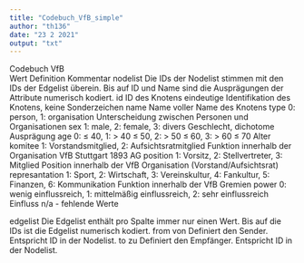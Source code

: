 ---
title: "Codebuch_VfB_simple"
author: "th136"
date: "23 2 2021"
output: "txt"
---

Codebuch VfB		
Wert	Definition	Kommentar
nodelist		Die IDs der Nodelist stimmen mit den IDs der Edgelist überein. Bis auf ID und Name sind die Ausprägungen der Attribute numerisch kodiert.
id	ID des Knotens	eindeutige Identifikation des Knotens, keine Sonderzeichen
name	Name	voller Name des Knotens
type	0: person, 1: organisation	Unterscheidung zwischen Personen und Organisationen
sex	1: male, 2: female, 3: divers	Geschlecht, dichotome Ausprägung
age	0: ≤ 40, 1: > 40 ≤ 50, 2: > 50 ≤ 60, 3: > 60 ≤ 70	Alter
komitee	1: Vorstandsmitglied, 2: Aufsichtsratmitglied	Funktion innerhalb der Organisation VfB Stuttgart 1893 AG
position	1: Vorsitz, 2: Stellvertreter, 3: Mitglied	Position innerhalb der VfB Organisation (Vorstand/Aufsichtsrat)
represantation	1: Sport, 2: Wirtschaft, 3: Vereinskultur, 4: Fankultur, 5: Finanzen, 6: Kommunikation	Funktion innerhalb der VfB Gremien
power	0: wenig einflussreich, 1: mittelmäßig einflussreich, 2: sehr einflussreich	Einfluss
n/a	-	fehlende Werte
		
edgelist		Die Edgelist enthält pro Spalte immer nur einen Wert. Bis auf die IDs ist die Edgelist numerisch kodiert.
from	von	Definiert den Sender. Entspricht ID in der Nodelist. 
to	zu	Definiert den Empfänger. Entspricht ID in der Nodelist. 

